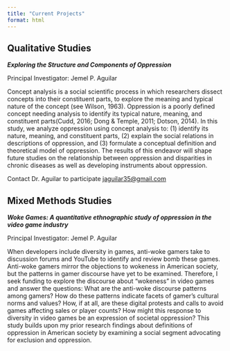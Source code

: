 ```yaml
---
title: "Current Projects"
format: html
---
```


## **Qualitative Studies** 

***Exploring the Structure and Components of Oppression***

Principal Investigator: Jemel P. Aguilar 

Concept analysis is a social scientific process in which researchers dissect concepts into their constituent parts, to explore the meaning and typical nature of the concept (see Wilson, 1963).  Oppression is a poorly defined concept needing analysis to identify its typical nature, meaning, and constituent parts(Cudd, 2016; Dong & Temple, 2011; Dotson, 2014). In this study, we analyze oppression using concept analysis to: (1) identify its nature, meaning, and constituent parts, (2) explain the social relations in descriptions of oppression, and (3) formulate a conceptual definition and theoretical model of oppression. The results of this endeavor will shape future studies on the relationship between oppression and disparities in chronic diseases as well as developing instruments about oppression. 

Contact Dr. Aguilar to participate  <jaguilar35@gmail.com>

## **Mixed Methods Studies**

***Woke Games: A quantitative ethnographic study of oppression in the video game industry***

Principal Investigator: Jemel P. Aguilar

When developers include diversity in games, anti-woke gamers take to discussion forums and YouTube to identify and review bomb these games. Anti-woke gamers mirror the objections to wokeness in American society, but the patterns in gamer discourse have yet to be examined. Therefore, I seek funding to explore the discourse about “wokeness” in video games and answer the questions: What are the anti-woke discourse patterns among gamers? How do these patterns indicate facets of gamer’s cultural norms and values? How, if at all, are these digital protests and calls to avoid games affecting sales or player counts? How might this response to diversity in video games be an expression of societal oppression? This study builds upon my prior research findings about definitions of oppression in American society by examining a social segment advocating for exclusion and oppression. 



